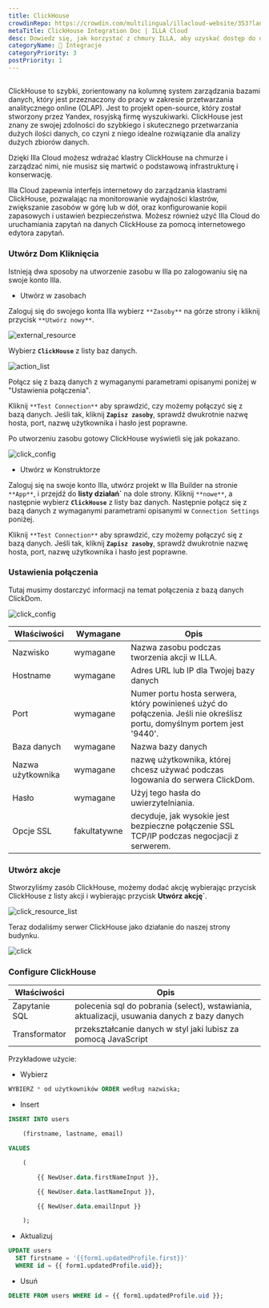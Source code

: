 ```yaml
---
title: ClickHouse
crowdinRepo: https://crowdin.com/multilingual/illacloud-website/353?languages=pl&filter=basic&value=0
metaTitle: ClickHouse Integration Doc | ILLA Cloud
desc: Dowiedz się, jak korzystać z chmury ILLA, aby uzyskać dostęp do danych ClickHouse i pracować z nimi.
categoryName: 🔨 Integracje
categoryPriority: 3
postPriority: 1
---
```


## <h2 hidden>Co to jest ClickHouse?</h2>

ClickHouse to szybki, zorientowany na kolumnę system zarządzania bazami danych, który jest przeznaczony do pracy w zakresie przetwarzania analitycznego online (OLAP). Jest to projekt open-source, który został stworzony przez Yandex, rosyjską firmę wyszukiwarki. ClickHouse jest znany ze swojej zdolności do szybkiego i skutecznego przetwarzania dużych ilości danych, co czyni z niego idealne rozwiązanie dla analizy dużych zbiorów danych.

Dzięki Illa Cloud możesz wdrażać klastry ClickHouse na chmurze i zarządzać nimi, nie musisz się martwić o podstawową infrastrukturę i konserwację.

Illa Cloud zapewnia interfejs internetowy do zarządzania klastrami ClickHouse, pozwalając na monitorowanie wydajności klastrów, zwiększanie zasobów w górę lub w dół, oraz konfigurowanie kopii zapasowych i ustawień bezpieczeństwa. Możesz również użyć Illa Cloud do uruchamiania zapytań na danych ClickHouse za pomocą internetowego edytora zapytań.

### Utwórz Dom Kliknięcia

Istnieją dwa sposoby na utworzenie zasobu w Illa po zalogowaniu się na swoje konto Illa.

-   Utwórz w zasobach

Zaloguj się do swojego konta Illa wybierz `**Zasoby**` na górze strony i kliknij przycisk `**Utwórz nowy**`.

![external_resource](https://cdn.illacloud.com/official-website/img/docs/external_resource.png)

Wybierz **`ClickHouse`** z listy baz danych.

![action_list](https://cdn.illacloud.com/official-website/img/docs/action_list.png)

Połącz się z bazą danych z wymaganymi parametrami opisanymi poniżej w "Ustawienia połączenia".

Kliknij `**Test Connection**` aby sprawdzić, czy możemy połączyć się z bazą danych. Jeśli tak, kliknij **`Zapisz zasoby`**, sprawdź dwukrotnie nazwę hosta, port, nazwę użytkownika i hasło jest poprawne.

Po utworzeniu zasobu gotowy ClickHouse wyświetli się jak pokazano.

![click_config](https://cdn.illacloud.com/official-website/img/docs/click_config.png)

-   Utwórz w Konstruktorze

Zaloguj się na swoje konto Illa, utwórz projekt w Illa Builder na stronie `**App**`, i przejdź do **listy działań\`** na dole strony. Kliknij `**nowe**`, a następnie wybierz **`ClickHouse`** z listy baz danych. Następnie połącz się z bazą danych z wymaganymi parametrami opisanymi w `Connection Settings` poniżej.

Kliknij `**Test Connection**` aby sprawdzić, czy możemy połączyć się z bazą danych. Jeśli tak, kliknij **`Zapisz zasoby`**, sprawdź dwukrotnie nazwę hosta, port, nazwę użytkownika i hasło jest poprawne.

### Ustawienia połączenia

Tutaj musimy dostarczyć informacji na temat połączenia z bazą danych ClickDom.

![click_config](https://cdn.illacloud.com/official-website/img/docs/click_config.png)

| Właściwości          | Wymagane     | Opis                                                                                                                       |
| -------------------- | ------------ | -------------------------------------------------------------------------------------------------------------------------- |
| Nazwisko             | wymagane     | Nazwa zasobu podczas tworzenia akcji w ILLA.                                                                               |
| Hostname             | wymagane     | Adres URL lub IP dla Twojej bazy danych                                                                                    |
| Port                 | wymagane     | Numer portu hosta serwera, który powinieneś użyć do połączenia. Jeśli nie określisz portu, domyślnym portem jest '9440'.   |
| Baza danych          | wymagane     | Nazwa bazy danych                                                                                                          |
| Nazwa użytkownika    | wymagane     | nazwę użytkownika, której chcesz używać podczas logowania do serwera ClickDom.                                             |
| Hasło                | wymagane     | Użyj tego hasła do uwierzytelniania.                                                                                       |
| Opcje SSL            | fakultatywne | decyduje, jak wysokie jest bezpieczne połączenie SSL TCP/IP podczas negocjacji z serwerem.                                 |

### Utwórz akcje

Stworzyliśmy zasób ClickHouse, możemy dodać akcję wybierając przycisk ClickHouse z listy akcji i wybierając przycisk **Utwórz akcję\`**.

![click_resource_list](https://cdn.illacloud.com/official-website/img/docs/clik_resource_list.png)

Teraz dodaliśmy serwer ClickHouse jako działanie do naszej strony budynku.

![click](https://cdn.illacloud.com/official-website/img/docs/click.png)

### Configure ClickHouse

| Właściwości     | Opis                                                                                        |
| --------------- | ------------------------------------------------------------------------------------------- |
| Zapytanie SQL   | polecenia sql do pobrania (select), wstawiania, aktualizacji, usuwania danych z bazy danych |
| Transformator   | przekształcanie danych w styl jaki lubisz za pomocą JavaScript                              |

Przykładowe użycie:

-   Wybierz

```sql
WYBIERZ * od użytkowników ORDER według nazwiska;
```

-   Insert

```sql
INSERT INTO users

	(firstname, lastname, email)

VALUES

	(

		{{ NewUser.data.firstNameInput }},

		{{ NewUser.data.lastNameInput }},

		{{ NewUser.data.emailInput }}

	);
```

-   Aktualizuj

```sql
UPDATE users
  SET firstname = '{{form1.updatedProfile.first}}'
  WHERE id = {{ form1.updatedProfile.uid}};
```

-   Usuń

```sql
DELETE FROM users WHERE id = {{ form1.updatedProfile.uid }};
```
